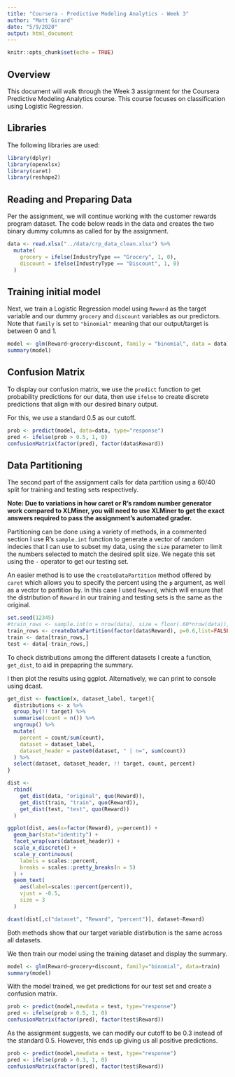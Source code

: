 ```yaml
---
title: "Coursera - Predictive Modeling Analytics - Week 3"
author: "Matt Girard"
date: "5/9/2020"
output: html_document
---
```


```r
knitr::opts_chunk$set(echo = TRUE)
```

## Overview

This document will walk through the Week 3 assignment for the Coursera Predictive Modeling Analytics course. This course focuses on classification using Logistic Regression.

## Libraries
The following libraries are used:

```r
library(dplyr)
library(openxlsx)
library(caret)
library(reshape2)
```

## Reading and Preparing Data
Per the assignment, we will continue working with the customer rewards program dataset. The code below reads in the data and creates the two binary dummy columns as called for by the assignment.
```r
data <- read.xlsx("../data/crp_data_clean.xlsx") %>%
  mutate(
    grocery = ifelse(IndustryType == "Grocery", 1, 0),
    discount = ifelse(IndustryType == "Discount", 1, 0)
  )
```

## Training initial model
Next, we train a Logistic Regression model using `Reward` as the target variable and our dummy `grocery` and `discount` variables as our predictors. Note that `family` is set to `"binomial"` meaning that our output/target is between 0 and 1.
```r
model <- glm(Reward~grocery+discount, family = "binomial", data = data)
summary(model)
```

## Confusion Matrix
To display our confusion matrix, we use the `predict` function to get probability predictions for our data, then use `ifelse` to create discrete predictions that align with our desired binary output.

For this, we use a standard 0.5 as our cutoff.
```r
prob <- predict(model, data=data, type="response")
pred <- ifelse(prob > 0.5, 1, 0)
confusionMatrix(factor(pred), factor(data$Reward))
```

## Data Partitioning
The second part of the assignment calls for data partition using a 60/40 split for training and testing sets respectively.

**Note: Due to variations in how caret or R's random number generator work compared to XLMiner, you will need to use XLMiner to get the exact answers required to pass the assignment's automated grader.**

Partitioning can be done using a variety of methods, in a commented section I use R's `sample.int` function to generate a vector of random indecies that I can use to subset my data, using the `size` parameter to limit the numbers selected to match the desired split size. We negate this set using the `-` operator to get our testing set.

An easier method is to use the `createDataPartition` method offered by `caret` which allows you to specify the percent using the `p` argument, as well as a vector to partition by. In this case I used `Reward`, which will ensure that the distribution of `Reward` in our training and testing sets is the same as the original.

```r
set.seed(12345)
#train_rows <- sample.int(n = nrow(data), size = floor(.60*nrow(data)), replace = F)
train_rows <- createDataPartition(factor(data$Reward), p=0.6,list=FALSE)
train <- data[train_rows,]
test <- data[-train_rows,]
```

To check distributions among the different datasets I create a function, `get_dist`, to aid in prepapring the summary. 

I then plot the results using ggplot. Alternatively, we can print to console using dcast.

```r
get_dist <- function(x, dataset_label, target){
  distributions <- x %>%
  group_by(!! target) %>%
  summarise(count = n()) %>%
  ungroup() %>%
  mutate(
    percent = count/sum(count),
    dataset = dataset_label,
    dataset_header = paste0(dataset, " | n=", sum(count))
  ) %>%
  select(dataset, dataset_header, !! target, count, percent)
}

dist <- 
  rbind(
    get_dist(data, "original", quo(Reward)),
    get_dist(train, "train", quo(Reward)),
    get_dist(test, "test", quo(Reward))
  )

ggplot(dist, aes(x=factor(Reward), y=percent)) +
  geom_bar(stat="identity") +
  facet_wrap(vars(dataset_header)) + 
  scale_x_discrete() +
  scale_y_continuous(
    labels = scales::percent,
    breaks = scales::pretty_breaks(n = 5)
  ) +
  geom_text(
    aes(label=scales::percent(percent)),
    vjust = -0.5,
    size = 3
  )

dcast(dist[,c("dataset", "Reward", "percent")], dataset~Reward)

```

Both methods show that our target variable distirbution is the same across all datasets.

We then train our model using the training dataset and display the summary.

```r
model <- glm(Reward~grocery+discount, family="binomial", data=train)
summary(model)
```

With the model trained, we get predictions for our test set and create a confusion matrix.

```r
prob <- predict(model,newdata = test, type="response")
pred <- ifelse(prob > 0.5, 1, 0)
confusionMatrix(factor(pred), factor(test$Reward))
```

As the assignment suggests, we can modify our cutoff to be 0.3 instead of the standard 0.5. However, this ends up giving us all positive predictions.

```r
prob <- predict(model,newdata = test, type="response")
pred <- ifelse(prob > 0.3, 1, 0)
confusionMatrix(factor(pred), factor(test$Reward))
```